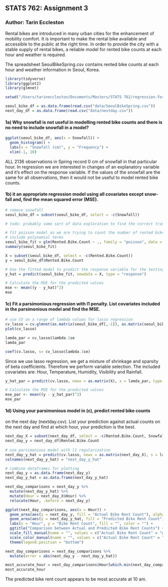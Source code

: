 ## STATS 762: Assignment 3
### Author: Tarin Eccleston

Rental bikes are introduced in many urban cities for the enhancement of mobility comfort. It is important to make the rental bike available and accessible to the public at the right time. In order to provide the city with a stable supply
of rental bikes, a reliable model for rented bike counts at each hour and weather is required.

The spreadsheet SeoulBikeSpring.csv contains rented bike counts at each hour and weather information in Seoul, Korea.

```r
library(tidyverse)
library(ggplot2)
library(glmnet)

setwd("/Users/tarineccleston/Documents/Masters/STATS 762/regression-for-DS/seoul-bike-spring")

seoul_bike_df = as.data.frame(read.csv("data/SeoulBikeSpring.csv"))
next_day_df = as.data.frame(read.csv("data/nextday.csv"))
```


#### 1a) Why snowfall is not useful in modelling rented bike counts and there is no need to include snowfall in a model?

```r
ggplot(seoul_bike_df, aes(x = Snowfall)) +
  geom_histogram() +
  labs(x = "Snowfall (cm)", y = "Frequency") +
  xlim(-1, 10)
```

ALL 2136 observations in Spring record 0 cm of snowfall in that particular hour. In regression we are interested in changes of an explanatory variable and it's effect on the response variable. If the values of the snowfall are the same for all observations, then it would not be useful to model rented bike counts.

#### 1b) it an appropriate regression model using all covariates except snow-fall and, find the mean squared error (MSE).

```r
# remove snowfall
seoul_bike_df = subset(seoul_bike_df, select = -c(Snowfall))

# todo: probably some sort of data exploration to find the correct transformations?

# fit poisson model as we are trying to count the number of rented bikes
# include polynomial terms
seoul_bike_fit = glm(Rented.Bike.Count ~ ., family = "poisson", data = seoul_bike_df)
summary(seoul_bike_fit)
```
```r
X = subset(seoul_bike_df, select = -c(Rented.Bike.Count))
y = seoul_bike_df$Rented.Bike.Count

# Use the fitted model to predict the response variable for the testing data
y_hat = predict(seoul_bike_fit, newdata = X, type = "response")

# Calculate the MSE for the predicted values
mse <- mean((y - y_hat)^2)
mse
```

#### 1c) Fit a parsimonious regression with l1 penalty. List covariates included in the parsimonious model and find the MSE.

```r
# use CV on a range of lambda values for lasso regression
cv_lasso = cv.glmnet(as.matrix(seoul_bike_df[,-1]), as.matrix(seoul_bike_df[,1]), alpha=1, standardize=TRUE)
plot(cv_lasso)
```

```r
lamda_par = cv_lasso$lambda.1se
lamda_par
```

```r
coef(cv.lasso, s= cv_lasso$lambda.1se)
```
Since we use lasso regression, we get a mixture of shrinkage and sparsity of beta coefficients. Therefore we perform variable selection. The included covariates are: Hour, Temperature, Humidity, Visibility and Rainfall.

```r
y_hat_par = predict(cv.lasso, newx = as.matrix(X), s = lamda_par, type = "response")

# Calculate the MSE for the predicted values
mse_par <- mean((y - y_hat_par)^2)
mse_par
```

#### 1d) Using your parsimonious model in (c), predict rented bike counts
on the next day (nextday.csv). List your prediction against actual
counts on the next day and find at which hour, your prediction is the
best.

```r
next_day_X = subset(next_day_df, select = -c(Rented.Bike.Count, Snowfall))
next_day_y = next_day_df$Rented.Bike.Count
  
# use parsimonious model with l1 regularization
next_day_y_hat = predict(cv.lasso, newx = as.matrix(next_day_X), s = lamda_par, type = "response")
colnames(next_day_y_hat) = "next_day_y_hat"
```

```r
# combine dataframes for plotting
next_day_y = as.data.frame(next_day_y)
next_day_y_hat = as.data.frame(next_day_y_hat)

next_day_comparisons = next_day_y %>%
  mutate(next_day_y_hat) %>%
  mutate(Hour = next_day_X$Hour) %>%
  relocate(Hour, .before = next_day_y)

ggplot(next_day_comparisons, aes(x = Hour)) +
  geom_area(aes(y = next_day_y, fill = "Actual Bike Rent Count"), alpha = 0.5) +
  geom_area(aes(y = next_day_y_hat, fill = "Predicted Bike Rent Count"), alpha = 0.5) +
  labs(x = "Hour", y = "Bike Rent Count", fill = "", color = "") +
  ggtitle("Comparison between Actual and Predicted Bike Rent Counts") +
  scale_fill_manual(name = "", values = c("Actual Bike Rent Count" = "grey", "Predicted Bike Rent Count" = "red")) +
  scale_color_manual(name = "", values = c("Actual Bike Rent Count" = "black", "Predicted Bike Rent Count" = "black")) +
  theme(legend.position = "bottom")
```
```r
next_day_comparisons = next_day_comparisons %>%
  mutate(error = abs(next_day_y - next_day_y_hat))

most_accurate_hour = next_day_comparisons$Hour[which.min(next_day_comparisons$error)]
most_accurate_hour
```

The predicted bike rent count appears to be most accurate at 10 am.


